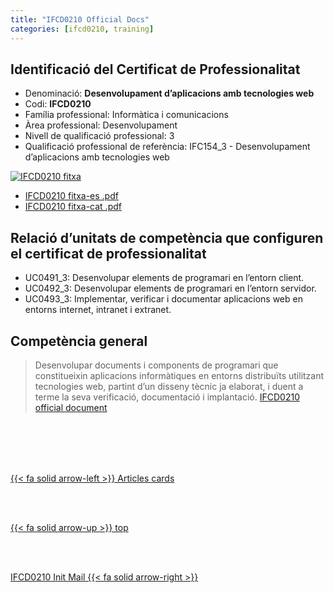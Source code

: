 ```yaml
---
title: "IFCD0210 Official Docs"
categories: [ifcd0210, training] 
---
```


## Identificació del Certificat de Professionalitat
- Denominació: **Desenvolupament d'aplicacions amb tecnologies web**
- Codi: **IFCD0210**
- Família professional: Informàtica i comunicacions
- Àrea professional: Desenvolupament
- Nivell de qualificació professional: 3
- Qualificació professional de referència: IFC154_3 - Desenvolupament d'aplicacions amb tecnologies web


[![IFCD0210 fitxa](/images/ifcd0210/ifcd0210_fitxa.png)](/ifcd0210/IFCD0210_ficha.pdf){#ifcd0210-fitxa}

- [IFCD0210 fitxa-es .pdf](/ifcd0210/IFCD0210_ficha.pdf)
- [IFCD0210 fitxa-cat .pdf](/ifcd0210/IFCD0210-cat.pdf)

## Relació d'unitats de competència que configuren el certificat de professionalitat
- UC0491_3: Desenvolupar elements de programari en l'entorn client.
- UC0492_3: Desenvolupar elements de programari en l'entorn servidor.
- UC0493_3: Implementar, verificar i documentar aplicacions web en entorns internet,
intranet i extranet.

## Competència general
> Desenvolupar documents i components de programari que constitueixin aplicacions informàtiques en entorns distribuïts utilitzant tecnologies web, partint d'un disseny tècnic ja elaborat, i duent a terme la seva verificació, documentació i implantació. [IFCD0210 official document](https://serveiocupacio.gencat.cat/web/.content/20_millorar-el-perfil/programes-formatius/ca/IFCD0210-cat.pdf)


<!--- navLinks -->
<br><br>
<div class=row>
<br>
<div class='column left previous'>
<br>
[{{< fa solid arrow-left >}} Articles cards](/learning/learning-listing-card-articles.qmd)
<br>
</div>
<br>
<div class='column center'>
<br>
[{{< fa solid arrow-up >}} top](#top)
<br>
</div>
<br>
<div class='column right next'>
<br>
[IFCD0210 Init Mail  {{< fa solid arrow-right >}}](/ifcd0210/ifcd0210initemail.qmd)
<br>
</div>
<br>
</div>
